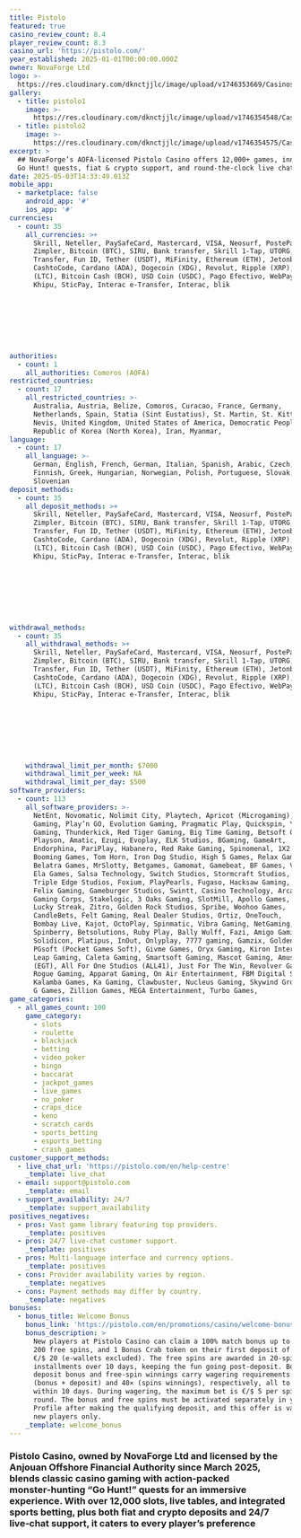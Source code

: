 ```yaml
---
title: Pistolo
featured: true
casino_review_count: 8.4
player_review_count: 8.3
casino_url: 'https://pistolo.com/'
year_established: 2025-01-01T00:00:00.000Z
owner: NovaForge Ltd
logo: >-
  https://res.cloudinary.com/dknctjjlc/image/upload/v1746353669/Casinos/Pistolo/logo_fmfdtu.webp
gallery:
  - title: pistolo1
    image: >-
      https://res.cloudinary.com/dknctjjlc/image/upload/v1746354548/Casinos/Pistolo/Screenshot_2025-05-04_at_13.15.25_aedaaa.png
  - title: pistolo2
    image: >-
      https://res.cloudinary.com/dknctjjlc/image/upload/v1746354575/Casinos/Pistolo/Screenshot_2025-05-04_at_13.15.55_bvgiym.png
excerpt: >
  ## NovaForge’s AOFA‑licensed Pistolo Casino offers 12,000+ games, innovative
  Go Hunt! quests, fiat & crypto support, and round‑the‑clock live chat.
date: 2025-05-03T14:33:49.013Z
mobile_app:
  - marketplace: false
    android_app: '#'
    ios_app: '#'
currencies:
  - count: 35
    all_currencies: >+
      Skrill, Neteller, PaySafeCard, Mastercard, VISA, Neosurf, PostePay,
      Zimpler, Bitcoin (BTC), SIRU, Bank transfer, Skrill 1‑Tap, UTORG, Rapid
      Transfer, Fun ID, Tether (USDT), MiFinity, Ethereum (ETH), Jetonbank,
      CashtoCode, Cardano (ADA), Dogecoin (XDG), Revolut, Ripple (XRP), Litecoin
      (LTC), Bitcoin Cash (BCH), USD Coin (USDC), Pago Efectivo, WebPay, Mach,
      Khipu, SticPay, Interac e‑Transfer, Interac, blik








authorities:
  - count: 1
    all_authorities: Comoros (AOFA)
restricted_countries:
  - count: 17
    all_restricted_countries: >-
      Australia, Austria, Belize, Comoros, Curacao, France, Germany,
      Netherlands, Spain, Statia (Sint Eustatius), St. Martin, St. Kitts &
      Nevis, United Kingdom, United States of America, Democratic People's
      Republic of Korea (North Korea), Iran, Myanmar,
language:
  - count: 17
    all_language: >-
      German, English, French, German, Italian, Spanish, Arabic, Czech, Dutch,
      Finnish, Greek, Hungarian, Norwegian, Polish, Portuguese, Slovak,
      Slovenian
deposit_methods:
  - count: 35
    all_deposit_methods: >+
      Skrill, Neteller, PaySafeCard, Mastercard, VISA, Neosurf, PostePay,
      Zimpler, Bitcoin (BTC), SIRU, Bank transfer, Skrill 1‑Tap, UTORG, Rapid
      Transfer, Fun ID, Tether (USDT), MiFinity, Ethereum (ETH), Jetonbank,
      CashtoCode, Cardano (ADA), Dogecoin (XDG), Revolut, Ripple (XRP), Litecoin
      (LTC), Bitcoin Cash (BCH), USD Coin (USDC), Pago Efectivo, WebPay, Mach,
      Khipu, SticPay, Interac e‑Transfer, Interac, blik








withdrawal_methods:
  - count: 35
    all_withdrawal_methods: >+
      Skrill, Neteller, PaySafeCard, Mastercard, VISA, Neosurf, PostePay,
      Zimpler, Bitcoin (BTC), SIRU, Bank transfer, Skrill 1‑Tap, UTORG, Rapid
      Transfer, Fun ID, Tether (USDT), MiFinity, Ethereum (ETH), Jetonbank,
      CashtoCode, Cardano (ADA), Dogecoin (XDG), Revolut, Ripple (XRP), Litecoin
      (LTC), Bitcoin Cash (BCH), USD Coin (USDC), Pago Efectivo, WebPay, Mach,
      Khipu, SticPay, Interac e‑Transfer, Interac, blik








    withdrawal_limit_per_month: $7000
    withdrawal_limit_per_week: NA
    withdrawal_limit_per_day: $500
software_providers:
  - count: 113
    all_software_providers: >-
      NetEnt, Novomatic, Nolimit City, Playtech, Apricot (Microgaming), Merkur
      Gaming, Play’n GO, Evolution Gaming, Pragmatic Play, Quickspin, Yggdrasil
      Gaming, Thunderkick, Red Tiger Gaming, Big Time Gaming, Betsoft Gaming,
      Playson, Amatic, Ezugi, Evoplay, ELK Studios, BGaming, GameArt,
      Endorphina, PariPlay, Habanero, Red Rake Gaming, Spinomenal, 1X2 Gaming,
      Booming Games, Tom Horn, Iron Dog Studio, High 5 Games, Relax Gaming,
      Belatra Games, MrSlotty, Betgames, Gamomat, Gamebeat, BF Games, VoltEnt,
      Ela Games, Salsa Technology, Switch Studios, Stormcraft Studios,
      Triple Edge Studios, Foxium, PlayPearls, Fugaso, Hacksaw Gaming,
      Felix Gaming, Gameburger Studios, Swintt, Casino Technology, Arcadem,
      Gaming Corps, Stakelogic, 3 Oaks Gaming, SlotMill, Apollo Games,
      Lucky Streak, Zitro, Golden Rock Studios, Spribe, Woohoo Games,
      CandleBets, Felt Gaming, Real Dealer Studios, Ortiz, OneTouch,
      Bombay Live, Kajot, OctoPlay, Spinmatic, Vibra Gaming, NetGaming,
      Spinberry, Betsolutions, Ruby Play, Bally Wulff, Fazi, Amigo Gaming,
      Solidicon, Platipus, InOut, Onlyplay, 7777 gaming, Gamzix, Golden Hero,
      PGsoft (Pocket Games Soft), Givme Games, Oryx Gaming, Kiron Interactive,
      Leap Gaming, Caleta Gaming, Smartsoft Gaming, Mascot Gaming, Amusnet
      (EGT), All For One Studios (ALL41), Just For The Win, Revolver Gaming,
      Rogue Gaming, Apparat Gaming, On Air Entertainment, FBM Digital Systems,
      Kalamba Games, Ka Gaming, Clawbuster, Nucleus Gaming, Skywind Group,
      G Games, Zillion Games, MEGA Entertainment, Turbo Games,
game_categories:
  - all_games_count: 100
    game_category:
      - slots
      - roulette
      - blackjack
      - betting
      - video_poker
      - bingo
      - baccarat
      - jackpot_games
      - live_games
      - no_poker
      - craps_dice
      - keno
      - scratch_cards
      - sports_betting
      - esports_betting
      - crash_games
customer_support_methods:
  - live_chat_url: 'https://pistolo.com/en/help-centre'
    _template: live_chat
  - email: support@pistolo.com
    _template: email
  - support_availability: 24/7
    _template: support_availability
positives_negatives:
  - pros: Vast game library featuring top providers.
    _template: positives
  - pros: 24/7 live‐chat customer support.
    _template: positives
  - pros: Multi‑language interface and currency options.
    _template: positives
  - cons: Provider availability varies by region.
    _template: negatives
  - cons: Payment methods may differ by country.
    _template: negatives
bonuses:
  - bonus_title: Welcome Bonus
    bonus_link: 'https://pistolo.com/en/promotions/casino/welcome-bonus'
    bonus_description: >
      New players at Pistolo Casino can claim a 100% match bonus up to €/$ 500,
      200 free spins, and 1 Bonus Crab token on their first deposit of at least
      €/$ 20 (e‑wallets excluded). The free spins are awarded in 20‑spin
      installments over 10 days, keeping the fun going post‑deposit. Both the
      deposit bonus and free‑spin winnings carry wagering requirements of 35×
      (bonus + deposit) and 40× (spins winnings), respectively, all to be met
      within 10 days. During wagering, the maximum bet is €/$ 5 per spin or
      round. The bonus and free spins must be activated separately in your
      Profile after making the qualifying deposit, and this offer is valid for
      new players only.
    _template: welcome_bonus
---
```


### Pistolo Casino, owned by NovaForge Ltd and licensed by the Anjouan Offshore Financial Authority since March 2025, blends classic casino gaming with action‑packed monster‑hunting “Go Hunt!” quests for an immersive experience. With over 12,000 slots, live tables, and integrated sports betting, plus both fiat and crypto deposits and 24/7 live‑chat support, it caters to every player’s preference
